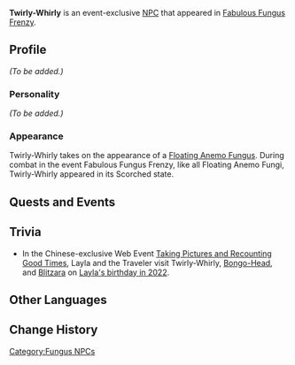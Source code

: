 {{Meta
<!-- Remove this template after adding the missing info -->
|missing_NPC_profile  = yes
}}
{{Character Infobox
|type             = Event NPC
|image            = Enemy Floating Anemo Fungus.png
|realname         = <!-- Optional, if different from in-game name -->
|deceased         = <!-- Past (for deceased prior to events of the game) or free response -->
|region           = Sumeru
|location         = <!-- Where the character appears, if different from Region -->
|affiliation      = 
|title            = 

|ancestry         = <!-- Clan/family -->
|father           = 
|mother           = 
|spouse           = 
|sibling          = 
|child            = 
|relative         = 

|voiceEN          = 
|voiceCN          = 
|voiceJP          = 
|dialoguereward   = 
}}
'''Twirly-Whirly''' is an event-exclusive [[NPC]] that appeared in [[Fabulous Fungus Frenzy]].

==Profile==
''(To be added.)''

===Personality===
''(To be added.)''

===Appearance===
Twirly-Whirly takes on the appearance of a [[Floating Anemo Fungus]]. During combat in the event Fabulous Fungus Frenzy, like all Floating Anemo Fungi, Twirly-Whirly appeared in its Scorched state.

==Quests and Events==
{{Quests and Events}}

==Trivia==
* In the Chinese-exclusive Web Event [[Taking Pictures and Recounting Good Times]], Layla and the Traveler visit Twirly-Whirly, [[Bongo-Head]], and [[Blitzara]] on [[Taking_Pictures_and_Recounting_Good_Times/Story/Layla|Layla's birthday in 2022]].

==Other Languages==
{{Other Languages
|en      = Twirly-Whirly
|zhs     = 转转悠悠兽
|zhs_rm  = Zhuànzhuànyōuyōu-shòu
|zht     = 轉轉悠悠獸
|zht_rm  = Zhuànzhuànyōuyōu-shòu
|zh_tl   = 
|ja      = テンテンヨーヨー獣
|ja_rm   = Tenten'yooyoo-juu
|ja_tl   = Twirling-Yoyo Monster
|ja_note = {{Lang|ja=テンテン|ja_rm=Tenten}} is a Japanese onomatopoeia for twirling or rolling about.
|ko      = 빙글빙글몬
|ko_rm   = Bingeulbingeulmon
|ko_tl   = Twirly-Spinning Monster
|es      = Bamboleto
|es_tl   = Wobbolete
|es_note = Portmanteau of ''bambolear'' "to swing, to wobble" and ''{{w|es:boletales|boleto}}'' "{{w|bolete}}," a type of mushroom.
|fr      = Tournicoti-tournicoton
|fr_tl   = Twirly-Whirly
|fr_note = Double deformation of ''tournicoter'' "to flit, to buzz around". It is more commonly known as the French catchphrase of Zébulon (Zebedee) in ''{{w|Le Manège enchanté}}'' (''The Magic Carousel'').
|ru      = Кручезверь
|ru_tl   = Twistbeast
|th      = ต้าวหมุนติ้วเคว้งคว้าง
|th_rm   = 
|th_tl   = 
|vi      = Quái Thú Xoay Tròn
|vi_tl   = 
|de      = Wirbelnde Bestie
|de_tl   = Whirling Beast
|id      = Putar-Puter
|id_tl   = Twirly-Whirly
|pt      = Ioiozinho
|pt_tl   = 
|tr      = Döner Dönek
|tr_tl   = 
|it      = Ghirigori
|it_tl   = Doodle
}}

==Change History==
{{Change History|3.2}}
<!--
==References==
{{Reflist}}
-->
[[Category:Fungus NPCs]]